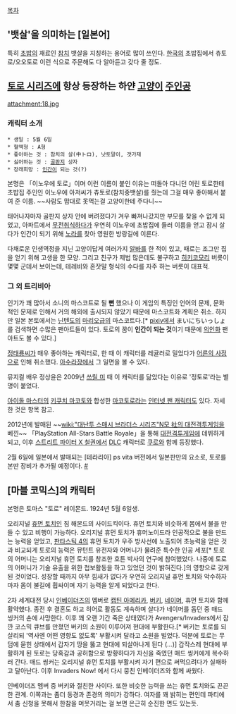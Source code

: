 [[목차]]

== '뱃살'을 의미하는 [일본어] ==
특히 [[초밥]]의 재료인 [[참치]] 뱃살을 지칭하는 용어로 많이 쓰인다. [[한국]]의 초밥집에서 츄토로/오오토로 이런 식으로 주문해도 다 알아듣고 갖다 줄 정도.


== [[토로 시리즈]]에 항상 등장하는 하얀 [[고양이]] [[주인공]] ==
attachment:18.jpg

=== 캐릭터 소개 ===
 * 생일 : 5월 6일
 * 혈액형 : A형
 * 좋아하는 것 : 참치의 살(中トロ), 낫토말이, 갯가재
 * 싫어하는 것 : [[골판지]] 상자
 * 장래희망 : [[인간]]이 되는 것(?)

본명은 「이노우에 토로」이며 이런 이름이 붙인 이유는 떠돌아 다니던 어린 토로한테 초밥집 주인인 이노우에 아저씨가 츄토로(참치중뱃살)를 줬는데 그걸 매우 좋아해서 붙여 준 이름. ~~사람도 맘대로 못먹는걸 고양이한테 주다니~~

태어나자마자 골판지 상자 안에 버려졌다가 겨우 빠져나갔지만 부모를 찾을 수 없게 되었고, 아파트에서 [[무전취식]]하다가 우연히 이노우에 초밥집에 들러 이름을 얻고 잠시 살다가 인간이 되기 위해 [[노라]]를 찾아 영원한 방랑길에 이른다.

다채로운 인생역정을 지닌 고양이답게 여러가지 [[알바]]를 한 적이 있고, 때로는 조그만 집을 얻기 위해 고생을 한 모양. 그리고 친구가 제법 많은데도 불구하고 [[히키코모리]] 버릇이 몇몇 군데서 보이는데, 테레비와 혼잣말 형식의 수다를 자주 하는 버릇이 대표적.

=== 그 외 트리비아 ===
인기가 꽤 많아서 소니의 마스코트로 될 '''뻔''' 했으나 이 게임의 특징인 언어의 문제, 문화적인 문제로 인해서 거의 해외에 출시되지 않았기 때문에 마스코트화 계획은 취소. 하지만 일본 본토에서는 [[닌텐도]]의 [[마리오(닌텐도)|마리오]]급의 마스코트다.[* [[pixiv]]에서 まいにちいっしょ를 검색하면 수많은 팬아트들이 있다. 토로의 꿈이 '''인간이 되는 것'''이기 때문에 [[의인화]] 팬아트도 볼 수 있다.]

[[정태룡]]씨가 매우 좋아하는 캐릭터로, 한 때 이 캐릭터를 레귤러로 밀었다가 [[어른의 사정]]으로 인해 취소했다. [[아수라장]]에서 그 일면을 볼 수 있다.

뮤지컬 배우 정상윤은 2009년 [[쓰릴 미]] 때 이 캐릭터를 닮았다는 이유로 '정토로'라는 별명이 붙었다.

[[아이돌 마스터]]의 [[키쿠치 마코토]]와 합성한 [[마코토로]]라는 [[인터넷 팬 캐릭터]]도 있다. 자세한 것은 항목 참고.

{{{#!html
<iframe width="560" height="315" src="http://www.youtube.com/embed/v77RwbxaLog?rel=0" frameborder="0" allowfullscreen></iframe>
}}}
2012년에 발매된 ~~[[wiki:"대난투 스매시 브라더스 시리즈"N모 社의 대전격투게임]]을 베낀~~ 「PlayStation All-Stars Battle Royale」을 통해 [[대전격투게임]]에 데뷔하게 되고, 이후 [[스트리트 파이터 X 철권]]에서 [[DLC]] 캐릭터로 [[쿠로]]와 함께 등장했다.

2월 6일에 일본에서 발매되는 [테라리아] ps vita 버전에서 일본판만의 요소로, 토로를 본딴 장비가 추가될 예정이다. [http://zuntata.tistory.com/4594 #]


== [마블 코믹스]의 캐릭터 ==

본명은 토마스 "토로" 레이몬드. 1924년 5월 6일생.

오리지널 [[휴먼 토치]]인 짐 해몬드의 사이드킥이다. 휴먼 토치와 비슷하게 몸에서 불을 만들 수 있고 비행이 가능하다. 오리지널 휴먼 토치가 휴머노이드라 인공적으로 불을 만드는 능력을 얻었고, [[판타스틱 4]]의 휴먼 토치가 우주 방사선에 노출되어 초능력을 얻은 것과 비교되게 토로의 능력은 뮤턴트 유전자와 어머니가 물려준 특수한 인공 세포[* 토로의 어머니는 오리지널 휴먼 토치를 창조한 호튼 박사의 연구에 참여했었다. 나중에 토로의 어머니가 기술 유출을 위한 첩보활동을 하고 있었던 것이 밝혀진다.]의 영향으로 갖게 된 것이었다. 성장할 때까지 아무 낌새가 없다가 우연히 오리지널 휴먼 토치와 악수하자마자 몸이 불길에 휩싸이며 자기 능력을 알게 되었다고 한다.

2차 세계대전 당시 [[인베이더즈]]의 멤버로 [[캡틴 아메리카]], [[버키]], [[네이머]], 휴먼 토치와 함께 활약했다. 종전 후 결혼도 하고 히어로 활동도 계속하며 살다가 네이머를 돕던 중 매드 씽커의 손에 사망한다. 이후 꽤 오랜 기간 죽은 상태였다가 Avengers/Invaders에서 잠깐 코스믹 큐브를 만졌던 버키의 소원이 이루어져 현대에 부활한다.[* 버키는 토로를 되살리되 '역사엔 어떤 영향도 없도록' 부활시켜 달라고 소원을 빌었다. 덕분에 토로는 무덤에 묻힌 상태에서 갑자기 땅을 뚫고 현대에 되살아나게 된다 (...)] 갑작스레 현대에 부활하게 된 토로는 당혹감과 공허함으로 방황하다가 자신을 죽였던 매드 씽커에게 복수하러 간다. 매드 씽커는 오리지널 휴먼 토치를 부활시켜 자기 편으로 써먹으려다가 실패하고 달아난다. 이후 Invaders Now! 에서 다시 뭉친 인베이더즈와 함께 싸웠다.

인베이더즈 멤버 중 버키와 절친한 사이다. 또한 비슷한 능력을 쓰는 휴먼 토치와도 끈끈한 관계. 이쪽과는 좀더 동경과 존경의 의미가 강하다. 여자를 꽤 밝히는 편인데 파티에서 춤 신청을 못해서 한참을 머뭇거리는 걸 보면 은근히 순진한 면도 있는듯.
